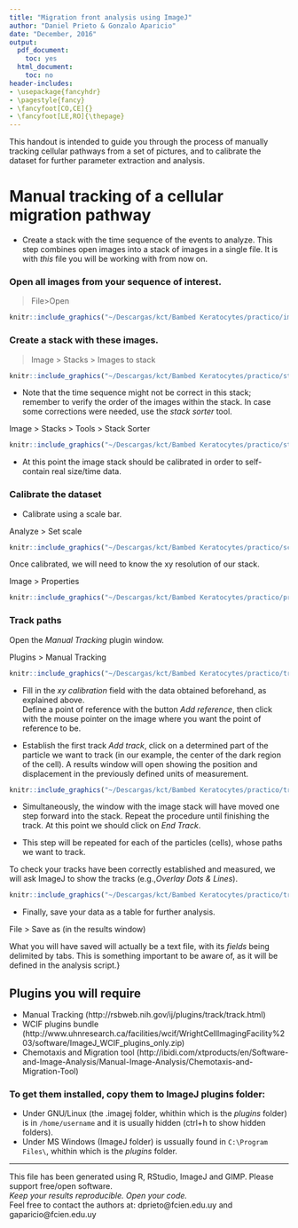 ```yaml
---
title: "Migration front analysis using ImageJ"
author: "Daniel Prieto & Gonzalo Aparicio"
date: "December, 2016"
output:
  pdf_document:
    toc: yes
  html_document:
    toc: no
header-includes:
- \usepackage{fancyhdr}
- \pagestyle{fancy}
- \fancyfoot[CO,CE]{}
- \fancyfoot[LE,RO]{\thepage}
---
```


This handout is intended to guide you through the process of manually tracking cellular pathways from a set of pictures, and to calibrate the dataset for further parameter extraction and analysis.

# Manual tracking of a cellular migration pathway

* Create a stack with the time sequence of the events to analyze. This step combines open images into a stack of images in a single file. It is with *this* file you will be working with from now on.

### Open all images from your sequence of interest.  

>File>Open  

```r
knitr::include_graphics("~/Descargas/kct/Bambed Keratocytes/practico/images.png")
```

### Create a stack with these images.  

>Image > Stacks > Images to stack  

```r
knitr::include_graphics("~/Descargas/kct/Bambed Keratocytes/practico/stack.png")
```

* Note that the time sequence might not be correct in this stack; remember to verify the order of the images within the stack. In case some corrections were needed, use the *stack sorter* tool.  

Image > Stacks > Tools > Stack Sorter  

```r
knitr::include_graphics("~/Descargas/kct/Bambed Keratocytes/practico/stack_sort.png")
```

* At this point the image stack should be calibrated in order to self-contain real size/time data.

### Calibrate the dataset
* Calibrate using a scale bar.   

Analyze > Set scale   

```r
knitr::include_graphics("~/Descargas/kct/Bambed Keratocytes/practico/scale.png")
```
  
Once calibrated, we will need to know the xy resolution of our stack.   
  
Image > Properties   
  
```r
knitr::include_graphics("~/Descargas/kct/Bambed Keratocytes/practico/properties.png")
```  
  
### Track paths  
Open the *Manual Tracking* plugin window.  

Plugins > Manual Tracking  

```r
knitr::include_graphics("~/Descargas/kct/Bambed Keratocytes/practico/tracking_params.png")
```  

* Fill in the *xy calibration* field with the data obtained beforehand, as explained above.  
Define a point of reference with the button *Add reference*, then click with the mouse pointer on the image where you want the point of reference to be.   


* Establish the first track *Add track*, click on a determined part of the particle we want to track (in our example, the center of the dark region of the cell). A results window will open showing the position and displacement in the previously defined units of measurement.  

```r
knitr::include_graphics("~/Descargas/kct/Bambed Keratocytes/practico/track_over.png")
```   

* Simultaneously, the window with the image stack will have moved one step forward into the stack. Repeat the procedure until finishing the track. At this point we should click on *End Track*.  

* This step will be repeated for each of the particles (cells), whose paths we want to track.  

To check your tracks have been correctly established and measured, we will ask ImageJ to show the tracks (e.g.,*Overlay Dots & Lines*).  

```r
knitr::include_graphics("~/Descargas/kct/Bambed Keratocytes/practico/tracks.png")
```  

* Finally, save your data as a table for further analysis.  

File > Save as (in the results window)

What you will have saved will actually be a text file, with its *fields* being delimited by tabs. This is something important to be aware of, as it will be defined in the analysis script.}

## Plugins you will require

* Manual Tracking (http://rsbweb.nih.gov/ij/plugins/track/track.html)
* WCIF plugins bundle (http://www.uhnresearch.ca/facilities/wcif/WrightCellImagingFacility%203/software/ImageJ_WCIF_plugins_only.zip)
* Chemotaxis and Migration tool (http://ibidi.com/xtproducts/en/Software-and-Image-Analysis/Manual-Image-Analysis/Chemotaxis-and-Migration-Tool)

### To get them installed, copy them to ImageJ plugins folder:

* Under GNU/Linux (the .imagej folder, whithin which is the *plugins* folder) is in `/home/username` and it is usually hidden (ctrl+h to show hidden folders). 
* Under MS Windows (ImageJ folder) is ussually found in `C:\Program Files\`, whithin which is the *plugins* folder.

***
This file has been generated using R, RStudio, ImageJ and GIMP. Please support free/open software.  
*Keep your results reproducible. Open your code.*  
Feel free to contact the authors at: dprieto@fcien.edu.uy and gaparicio@fcien.edu.uy